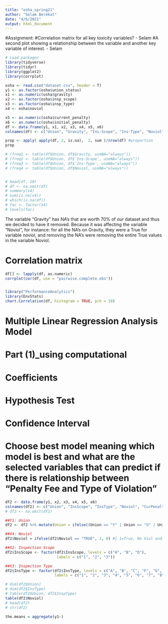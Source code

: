 ```yaml
---
title: "osha_spring21"
author: "Selam Berekat"
date: "4/6/2021"
output: html_document
---
```

#Assignment:
#Correlation matrix for all key toxicity variables?  - Selam
#A second plot showing a relationship between the variable and another key variable of interest. - Selam

```r
# Load packages
library(tidyverse)
library(tidyr)
library(ggplot2)
library(corrplot)
```


```r
osha <- read.csv("dataset.csv", header = T)
y1 <- as.factor(osha$union_status)
x1 <- as.numeric(osha$gravity)
x2 <- as.factor(osha$insp_scope)
x3 <- as.factor(osha$insp_type)
x4 <- osha$noviol

x5 <- as.numeric(osha$current_penalty)
x6 <- as.numeric(osha$initial_penalty)
df <- data.frame(y1, x1, x2, x3, x4, x5, x6)
colnames(df) <- c("Union", "Gravity", "Ins-Scope", "Ins-Type", "Noviol", "Cur-Penalty", "Init-Penalty")

prop <- apply( apply(df, 2, is.na),  2, sum )/nrow(df) #proportion
prop

# (freq1 <- table(df$Union, df$Gravity, useNA="always"))
# (freq2 <- table(df$Union, df$`Ins-Scope`, useNA="always"))
# (freq3 <- table(df$Union, df$`Ins-Type`, useNA="always"))
# (freq4 <- table(df$Union, df$Noviol, useNA="always"))


# head(df, 10)
# df <- na.omit(df)
# summary(x4)
# sum(is.na(x4))
# which(is.na(df))
# fac <- factor(x4)
# levels(fac)
```
The variable "Gravity" has NA's that are worth 70% of our dataset and thus we decided to have it removed. Because it was affecting the variable "Noviol", for instance: for all the NA's on Gravity, they were a True for variable noviol, and removing the NA's were removing the entire True values in the variable Noviol.


# Correlation matrix
```r
df[] <- lapply(df, as.numeric)
corrplot(cor(df, use = "pairwise.complete.obs"))


library("PerformanceAnalytics")
library(EnvStats)
chart.Correlation(df, histogram = TRUE, pch = 19)
```

# Multiple Linear Regression Analysis Model
# Part (1)_using computational
# Coefficients
# Hypothesis Test
# Confidence Interval
# Choose best model meaning which model is best and what are the selected variables that can predict if there is relationship between "Penalty Fee and Type of Violation"


```r
df2 <- data.frame(y1, x2, x3, x4, x5, x6)
colnames(df2) <- c("Union", "InsScope", "InsType", "Noviol", "CurPenalty", "InitPenalty")
# df2 <- na.omit(df2)

##Y1: Union
df2 <- df2 %>% mutate(Union = ifelse((Union == "Y" | Union == "U" | Union == "A"), 1, 0))

##X4: Noviol
df2$Noviol = ifelse(df2$Noviol == "TRUE", 1, 0) #[ 1=True, No Viol and 0=False, Yes Viol ]

##X2: Inspection Scope
df2$InsScope <- factor(df2$InsScope, levels = c("A", "B", "D"),
                       labels = c("1", "2", "3"))

##X3: Inspection Type
df2$InsType <- factor(df2$InsType, levels = c("A", "B", "C", "F", "G", "H", "J", "M"),
                      labels = c("1", "2", "3", "4", "5", "6", "7", "8"))

# dim(df2$Union)
# dim(df2$InsType)
# table(df2$Union, df2$InspType)
table(df2$Noviol)
# head(df2)
# str(df2)
```



```r
the.means = aggregate(y1~)

```



